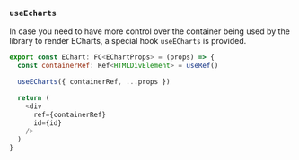### `useEcharts`

In case you need to have more control over the container being used by the library to render ECharts, a special hook ```useECharts``` is provided.

```js
export const EChart: FC<EChartProps> = (props) => {
  const containerRef: Ref<HTMLDivElement> = useRef()

  useECharts({ containerRef, ...props })

  return (
    <div
      ref={containerRef}
      id={id}
    />
  )
}
```